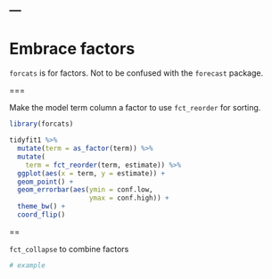 ---
---

# Embrace factors

`forcats` is for factors. Not to be confused with the `forecast` package.

===

Make the model term column a factor to use `fct_reorder` for sorting.

```r
library(forcats)

tidyfit1 %>%
  mutate(term = as_factor(term)) %>%
  mutate(
    term = fct_reorder(term, estimate)) %>%
  ggplot(aes(x = term, y = estimate)) +
  geom_point() +
  geom_errorbar(aes(ymin = conf.low, 
                    ymax = conf.high)) + 
  theme_bw() +
  coord_flip()
```

==

`fct_collapse` to combine factors

```r
# example
```



